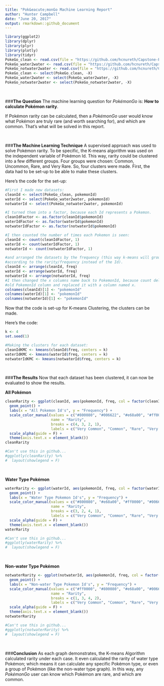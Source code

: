 ---
title: "Pok&eacute;monGo Machine Learning Report"
author: "Hunter Campbell"
date: "June 20, 2017"
output: rmarkdown::github_document
---

```{r echo = FALSE, message = FALSE}
library(ggplot2)
library(dplyr)
library(plyr)
library(plotly)
library(tidyr)
PokeGo_clean <- read.csv(file = "https://github.com/hcnureth/Capstone-Project/blob/master/Capstone%20Project%20Data%20Wrangling/PokeGo_clean.csv")
PokeGo_water2water <- read.csv(file = "https://github.com/hcnureth/Capstone-Project/blob/master/Capstone%20Project%20Data%20Wrangling/PokeGo_water2water.csv")
PokeGo_notwater2water <- read.csv(file = "https://github.com/hcnureth/Capstone-Project/blob/master/Capstone%20Project%20Data%20Wrangling/PokeGo_notwater2water.csv")
PokeGo_clean <- select(PokeGo_clean, -X)
PokeGo_water2water <- select(PokeGo_water2water, -X)
PokeGo_notwater2water <- select(PokeGo_notwater2water, -X)
```

<br>

###**The Question**
The machine learning question for *Pok&eacute;monGo* is: **How to calculate Pok&eacute;mon rarity**.

If Pok&eacute;mon rarity can be calculated, then a *Pok&eacute;monGo* user would know what Pok&eacute;mon are truly rare (and worth searching for), and which are common. That's what will be solved in this report.

<br>

###**The Machine Learning Technique**
A supervised approach was used to solve Pok&eacute;mon rarity. To be specific, the K-means algorithm was used on the independent variable of Pok&eacute;mon Id. This way, rarity could be clustered into a few different groups. Four groups were chosen: Common, Uncommon, Rare, and Very Rare. So, four clusters were made. First, the data had to be set-up to be able to make these clusters.

Here's the code for the set-up:

```{r}
#First I made new datasets:
cleanId <- select(PokeGo_clean, pokemonId)
waterId <- select(PokeGo_water2water, pokemonId)
notwaterId <- select(PokeGo_notwater2water, pokemonId)

#I turned them into a factor, because each Id represents a Pokemon.
cleanIdFactor <- as.factor(cleanId$pokemonId)
waterIdFactor <- as.factor(waterId$pokemonId)
notwaterIdFactor <- as.factor(notwaterId$pokemonId)

#I then counted the number of times each Pokemon is seen:
cleanId <- count(cleanIdFactor, 1)
waterId <- count(waterIdFactor, 1)
notwaterId <- count(notwaterIdFactor, 1)

#and arranged the datasets by the frequency (this way k-means will group it
#according to the rarity/frequency instead of the Id).
cleanId <- arrange(cleanId, freq)
waterId <- arrange(waterId, freq)
notwaterId <- arrange(notwaterId, freq)
#I then changed the x columns name back to PokemonId, because count deleted the 
#old PokemonId column and replaced it with a column named x.
colnames(cleanId)[1] <- "pokemonId"
colnames(waterId)[1] <- "pokemonId"
colnames(notwaterId)[1] <- "pokemonId"
```

Now that the code is set-up for K-means Clustering, the clusters can be made.

Here's the code:

```{r}
k <- 4
set.seed(1)

#Making the clusters for each dataset:
cleanIdKMC <- kmeans(cleanId$freq, centers = k)
waterIdKMC <- kmeans(waterId$freq, centers = k)
notwaterIdKMC <- kmeans(notwaterId$freq, centers = k)
```

<br>

###**The Results**
Now that each dataset has been clustered, it can now be evaluated to show the results.

**All Pok&eacute;mon**

```{r echo = FALSE, message = FALSE, fig.height = 3}
cleanRarity <- ggplot(cleanId, aes(pokemonId, freq, col = factor(cleanIdKMC$cluster), alpha = .5)) +
  geom_point() +
  labs(x = "All Pokemon Id's", y = "Frequency") +
  scale_color_manual(values = c("#800080", "#006622", "#e68a00", "#ff0000"),
                     name = "Rarity",
                     breaks = c(4, 3, 2, 1),
                     labels = c("Very Common", "Common", "Rare", "Very Rare")) +
  scale_alpha(guide = F) +
  theme(axis.text.x = element_blank())
cleanRarity

#Can't use this in github...
#ggplotly(cleanRarity) %>%
#  layout(showlegend = F)
```

<br>

**Water Type Pok&eacute;mon**

```{r echo = FALSE, message = FALSE, fig.height = 3}
waterRarity <- ggplot(waterId, aes(pokemonId, freq, col = factor(waterIdKMC$cluster), alpha = .5)) +
  geom_point() +
  labs(x = "Water Type Pokemon Id's", y = "Frequency") +
  scale_color_manual(values = c("#800080", "#e68a00", "#ff0000", "#006622"),
                     name = "Rarity",
                     breaks = c(3, 2, 4, 1),
                     labels = c("Very Common", "Common", "Rare", "Very Rare")) +
  scale_alpha(guide = F) +
  theme(axis.text.x = element_blank())
waterRarity

#Can't use this in github...
#ggplotly(waterRarity) %>%
#  layout(showlegend = F)
```

<br>

**Non-water Type Pok&eacute;mon**

```{r echo = FALSE, message = FALSE, fig.height = 3}
notwaterRarity <- ggplot(notwaterId, aes(pokemonId, freq, col = factor(notwaterIdKMC$cluster), alpha = .5)) +
  geom_point() +
  labs(x = "Non-water Type Pokemon Id's", y = "Frequency") +
  scale_color_manual(values = c("#ff0000", "#800080", "#e68a00", "#006622"),
                     name = "Rarity",
                     breaks = c(1, 3, 4, 2),
                     labels = c("Very Common", "Common", "Rare", "Very Rare")) +
  scale_alpha(guide = F) +
  theme(axis.text.x = element_blank())
notwaterRarity

#Can't use this in github...
#ggplotly(notwaterRarity) %>%
#  layout(showlegend = F)
```

<br>

###**Conclusion**
As each graph demonstrates, the K-means Algorithm calculated rarity under each case. It even calculated the rarity of water type Pok&eacute;mon; which means it can calculate any specific Pok&eacute;mon type, or even a group of Pok&eacute;mon (like the non-water type graph). In this way, any *Pok&eacute;monGo* user can know which Pok&eacute;mon are rare, and which are common.

<br>




